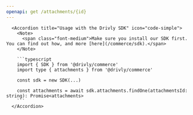 ```yaml
---
openapi: get /attachments/{id}
---
```


      <Accordion title="Usage with the Drivly SDK" icon="code-simple">
        <Note>
          <span class="font-medium">Make sure you install our SDK first. You can find out how, and more [here](/commerce/sdk).</span>
        </Note>

        ```typescript
        import { SDK } from '@drivly/commerce'
        import type { attachments } from '@drivly/commerce'

        const sdk = new SDK(...)

        const attachments = await sdk.attachments.findOne(attachmentsId: string): Promise<attachments>
        ```
      </Accordion>
